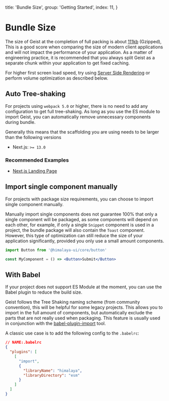   title: 'Bundle Size',
  group: 'Getting Started',
  index: 11,
}

# Bundle Size

The size of Geist at the completion of full packing is about [111kb](https://bundle.js.org/?q=@himalaya-ui/core) (Gzipped),
This is a good score when comparing the size of modern client applications and will not impact the performance of your application.
As a matter of engineering practice, it is recommended that you always split Geist as a separate chunk within your application to get fixed caching.

For higher first screen load speed, try using [Server Side Rendering](/guide/server-render) or perform volume optimization as described below.

## Auto Tree-shaking

For projects using `webpack 5.0` or higher, there is no need to add any configuration to get full tree-shaking.
As long as you use the ES module to import Geist, you can automatically remove unnecessary components during bundle.

Generally this means that the scaffolding you are using needs to be larger than the following versions

- Next.js: `>= 13.0`

### Recommended Examples

- [Next.js Landing Page](https://github.com/red-ninjas/landing-page)

## Import single component manually

For projects with package size requirements, you can choose to import single component manually.

Manually import single components does not guarantee 100% that only a single component will be packaged,
as some components will depend on each other, for example, if only a single `Snippet` component is used in a project, the bundle package
will also contain the `Toast` component. However, this type of optimization can still reduce the size of your application significantly,
provided you only use a small amount components.

```jsx
import Button from '@himalaya-ui/core/button'

const MyComponent = () => <Button>Submit</Button>
```

## With Babel

If your project does not support ES Module at the moment, you can use the Babel plugin to reduce the build size.

Geist follows the Tree Shaking naming scheme (from community convention), this will be helpful for some legacy projects.
This allows you to import in the full amount of components, but automatically exclude the parts that are not really used when packaging.
This feature is usually used in conjunction with the [babel-plugin-import](https://www.npmjs.com/package/babel-plugin-import) tool.

A classic use case is to add the following config to the `.babelrc`:

```json
// NAME:.babelrc
{
  "plugins": [
    [
      "import",
      {
        "libraryName": "himalaya",
        "libraryDirectory": "esm"
      }
    ]
  ]
}
```
